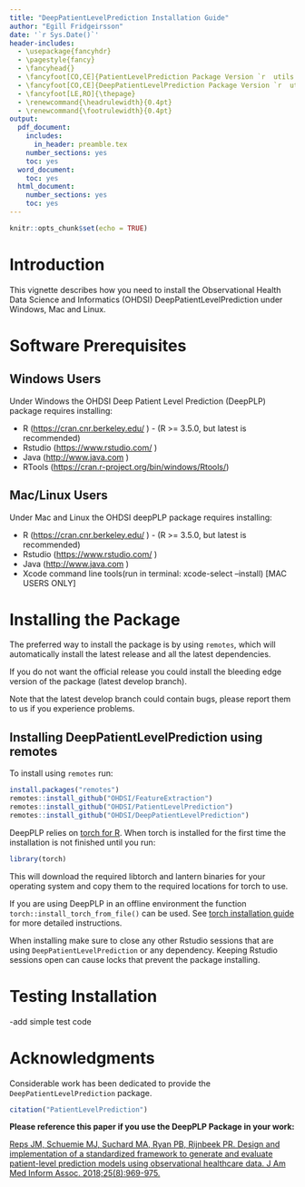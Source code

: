 ```yaml
---
title: "DeepPatientLevelPrediction Installation Guide"
author: "Egill Fridgeirsson"
date: '`r Sys.Date()`'
header-includes:
  - \usepackage{fancyhdr}
  - \pagestyle{fancy}
  - \fancyhead{}
  - \fancyfoot[CO,CE]{PatientLevelPrediction Package Version `r  utils::packageVersion("PatientLevelPrediction")`}
  - \fancyfoot[CO,CE]{DeepPatientLevelPrediction Package Version `r  utils::packageVersion("DeepPatientLevelPrediction")`}
  - \fancyfoot[LE,RO]{\thepage}
  - \renewcommand{\headrulewidth}{0.4pt}
  - \renewcommand{\footrulewidth}{0.4pt}
output:
  pdf_document:
    includes:
      in_header: preamble.tex
    number_sections: yes
    toc: yes
  word_document:
    toc: yes
  html_document:
    number_sections: yes
    toc: yes
---
```


```{=html}
<!--
%\VignetteEngine{knitr}
%\VignetteIndexEntry{Installing DeepPLP}
-->
```
```r
knitr::opts_chunk$set(echo = TRUE)
```

# Introduction

This vignette describes how you need to install the Observational Health Data Science and Informatics (OHDSI) DeepPatientLevelPrediction under Windows, Mac and Linux.

# Software Prerequisites

## Windows Users

Under Windows the OHDSI Deep Patient Level Prediction (DeepPLP) package requires installing:

-   R (<https://cran.cnr.berkeley.edu/> ) - (R \>= 3.5.0, but latest is recommended)
-   Rstudio (<https://www.rstudio.com/> )
-   Java (<http://www.java.com> )
-   RTools (<https://cran.r-project.org/bin/windows/Rtools/>)

## Mac/Linux Users

Under Mac and Linux the OHDSI deepPLP package requires installing:

-   R (<https://cran.cnr.berkeley.edu/> ) - (R \>= 3.5.0, but latest is recommended)
-   Rstudio (<https://www.rstudio.com/> )
-   Java (<http://www.java.com> )
-   Xcode command line tools(run in terminal: xcode-select --install) [MAC USERS ONLY]

# Installing the Package

The preferred way to install the package is by using `remotes`, which will automatically install the latest release and all the latest dependencies.

If you do not want the official release you could install the bleeding edge version of the package (latest develop branch).

Note that the latest develop branch could contain bugs, please report them to us if you experience problems.

## Installing DeepPatientLevelPrediction using remotes

To install using `remotes` run:

```r
install.packages("remotes")
remotes::install_github("OHDSI/FeatureExtraction")
remotes::install_github("OHDSI/PatientLevelPrediction")
remotes::install_github("OHDSI/DeepPatientLevelPrediction")
```

DeepPLP relies on [torch for R](https://torch.mlverse.org/). When torch is installed for the first time the installation is not finished until you run:

```r
library(torch)
```

This will download the required libtorch and lantern binaries for your operating system and copy them to the required locations for torch to use.

If you are using DeepPLP in an offline environment the function `torch::install_torch_from_file()` can be used. See [torch installation guide](https://torch.mlverse.org/docs/articles/installation.html) for more detailed instructions.

When installing make sure to close any other Rstudio sessions that are using `DeepPatientLevelPrediction` or any dependency. Keeping Rstudio sessions open can cause locks that prevent the package installing.

# Testing Installation

-add simple test code

# Acknowledgments

Considerable work has been dedicated to provide the `DeepPatientLevelPrediction` package.

```r
citation("PatientLevelPrediction")
```

**Please reference this paper if you use the DeepPLP Package in your work:**

[Reps JM, Schuemie MJ, Suchard MA, Ryan PB, Rijnbeek PR. Design and implementation of a standardized framework to generate and evaluate patient-level prediction models using observational healthcare data. J Am Med Inform Assoc. 2018;25(8):969-975.](http://dx.doi.org/10.1093/jamia/ocy032)
